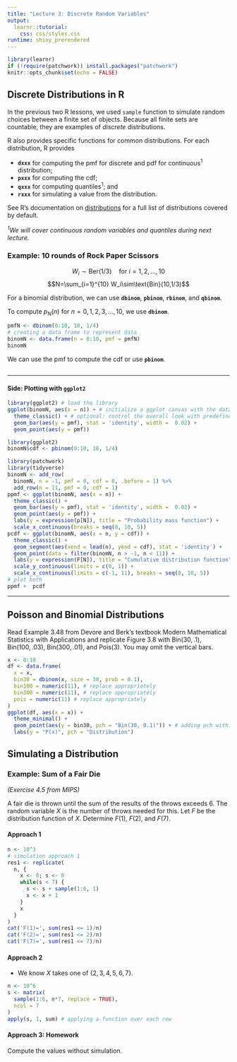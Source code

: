 ```yaml
---
title: "Lecture 3: Discrete Random Variables"
output: 
  learnr::tutorial:
    css: css/styles.css
runtime: shiny_prerendered
---
```


<!-- 
Before running the document, make sure `learnr` package is available. 
If missing, you can install the package with `install.packages('learnr')`.
-->

```r
library(learnr)
if (!require(patchwork)) install.packages("patchwork")
knitr::opts_chunk$set(echo = FALSE)
```


## Discrete Distributions in R

In the previous two R lessons, we used `sample` function to simulate random choices between a finite set of objects. Because all finite sets are countable, they are examples of _discrete_ distributions. 

R also provides specific functions for common distributions. For each distribution, R provides 

+   **`dxxx`** for computing the pmf for discrete and pdf for continuous^1^ distribution;
+   **`pxxx`** for computing the cdf;
+   **`qxxx`** for computing quantiles^1^; and
+   **`rxxx`** for simulating a value from the distribution.

See R's documentation on [distributions](https://www.rdocumentation.org/packages/stats/versions/3.6.2/topics/Distributions) for a full list of distributions covered by default.

_^1^We will cover continuous random variables and quantiles during next lecture._

### Example: 10 rounds of Rock Paper Scissors

$$W_i\sim\text{Ber}(1/3)\quad\text{for }i = 1,2,...,10$$
$$N=\sum_{i=1}^{10} W_i\sim\text{Bin}(10,1/3)$$

For a binomial distribution, we can use **`dbinom`**, **`pbinom`**, **`rbinom`**, and **`qbinom`**.

To compute $p_N(n)$ for $n=0,1,2,3,\dots,10$, we use **`dbinom`**.

```r
pmfN <- dbinom(0:10, 10, 1/4)
# creating a data frame to represent data
binomN <- data.frame(n = 0:10, pmf = pmfN) 
binomN
```

We can use the pmf to compute the cdf or use **`pbinom`**.

```r

```

----------------

#### Side: Plotting with `ggplot2`

```r
library(ggplot2) # load the library
ggplot(binomN, aes(x = n)) + # initialize a ggplot canvas with the data
  theme_classic() + # optional: control the overall look with predefined themes
  geom_bar(aes(y = pmf), stat = 'identity', width =  0.02) +
  geom_point(aes(y = pmf)) 
```

```r
library(ggplot2)
binomN$cdf <- pbinom(0:10, 10, 1/4)
```


```r
library(patchwork)
library(tidyverse)
binomN <- add_row(
  binomN, n = -1, pmf = 0, cdf = 0, .before = 1) %>%
  add_row(n = 11, pmf = 0, cdf = 1)
ppmf <- ggplot(binomN, aes(x = n)) + 
  theme_classic() + 
  geom_bar(aes(y = pmf), stat = 'identity', width =  0.02) +
  geom_point(aes(y = pmf)) +
  labs(y = expression(p[N]), title = "Probability mass function") +
  scale_x_continuous(breaks = seq(0, 10, 5))
pcdf <- ggplot(binomN, aes(x = n, y = cdf)) + 
  theme_classic() +
  geom_segment(aes(xend = lead(n), yend = cdf), stat = 'identity') +
  geom_point(data = filter(binomN, n > -1, n < 11)) +
  labs(y = expression(F[N]), title = "Cumulative distribution function") +
  scale_y_continuous(limits = c(0, 1)) +
  scale_x_continuous(limits = c(-1, 11), breaks = seq(0, 10, 5))
# plot both
ppmf +  pcdf
```

----------------

## Poisson and Binomial Distributions

Read Example 3.48 from Devore and Berk's textbook Modern Mathematical Statistics with Applications and replicate Figure 3.8 with $\text{Bin}(30, .1)$, $\text{Bin}(100, .03)$, $\text{Bin}(300, .01)$, and $\text{Pois}(3)$. You may omit the vertical bars.

```r
x <- 0:10
df <- data.frame(
  x = x,
  bin30 = dbinom(x, size = 30, prob = 0.1),
  bin100 = numeric(11), # replace appropriately
  bin300 = numeric(11), # replace appropriately
  pois = numeric(11) # replace appropriately
)
ggplot(df, aes(x = x)) +
  theme_minimal() +
  geom_point(aes(y = bin30, pch = "Bin(30, 0.1)")) + # adding pch within mapping creates a legend based on point type
  labs(y = "P(x)", pch = "Distribution")
```


## Simulating a Distribution

### Example: Sum of a Fair Die

_(Exercise 4.5 from MIPS)_

A fair die is thrown until the sum of the results of the throws exceeds 6. The random variable $X$ is the number of throws needed for this. Let $F$ be the distribution function of $X$. Determine $F(1)$, $F(2)$, and $F(7)$.

#### Approach 1

```r
n <- 10^3
# simulation approach 1
res1 <- replicate(
  n, {
    x <- 0; s <- 0
    while(s < 7) {
      s <- s + sample(1:6, 1)
      x <- x + 1
    }
    x
  }
)
cat('F(1)=', sum(res1 <= 1)/n)
cat('F(2)=', sum(res1 <= 2)/n)
cat('F(7)=', sum(res1 <= 7)/n)
```



#### Approach 2

+  We know $X$ takes one of $\{2,3,4,5,6,7\}$.

```r
n <- 10^6
s <- matrix(
  sample(1:6, n*7, replace = TRUE),
  ncol = 7
)
apply(s, 1, sum) # applying a function over each row

```

#### Approach 3: Homework

Compute the values without simulation. 


